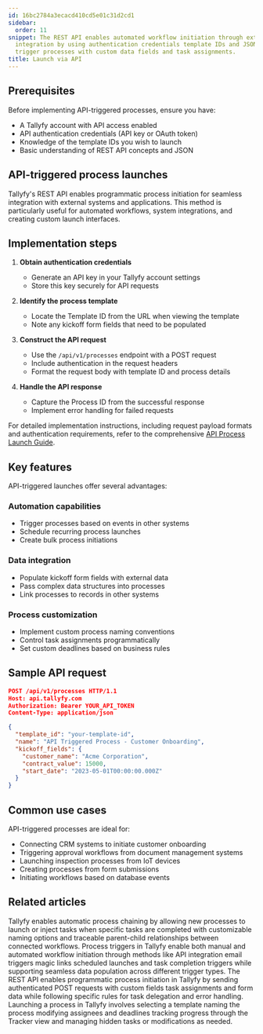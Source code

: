 ```yaml
---
id: 16bc2784a3ecacd410cd5e01c31d2cd1
sidebar:
  order: 11
snippet: The REST API enables automated workflow initiation through external system
  integration by using authentication credentials template IDs and JSON requests to
  trigger processes with custom data fields and task assignments.
title: Launch via API
---
```


## Prerequisites

Before implementing API-triggered processes, ensure you have:
- A Tallyfy account with API access enabled
- API authentication credentials (API key or OAuth token)
- Knowledge of the template IDs you wish to launch
- Basic understanding of REST API concepts and JSON

## API-triggered process launches

Tallyfy's REST API enables programmatic process initiation for seamless integration with external systems and applications. This method is particularly useful for automated workflows, system integrations, and creating custom launch interfaces.

## Implementation steps

1. **Obtain authentication credentials**
   - Generate an API key in your Tallyfy account settings
   - Store this key securely for API requests

2. **Identify the process template**
   - Locate the Template ID from the URL when viewing the template
   - Note any kickoff form fields that need to be populated

3. **Construct the API request**
   - Use the `/api/v1/processes` endpoint with a POST request
   - Include authentication in the request headers
   - Format the request body with template ID and process details

4. **Handle the API response**
   - Capture the Process ID from the successful response
   - Implement error handling for failed requests

For detailed implementation instructions, including request payload formats and authentication requirements, refer to the comprehensive [API Process Launch Guide](/products/pro/integrations/open-api/how-to-start-a-process-using-tallyfy-api/).

## Key features

API-triggered launches offer several advantages:

### Automation capabilities
- Trigger processes based on events in other systems
- Schedule recurring process launches
- Create bulk process initiations

### Data integration
- Populate kickoff form fields with external data
- Pass complex data structures into processes
- Link processes to records in other systems

### Process customization
- Implement custom process naming conventions
- Control task assignments programmatically
- Set custom deadlines based on business rules

## Sample API request

```json
POST /api/v1/processes HTTP/1.1
Host: api.tallyfy.com
Authorization: Bearer YOUR_API_TOKEN
Content-Type: application/json

{
  "template_id": "your-template-id",
  "name": "API Triggered Process - Customer Onboarding",
  "kickoff_fields": {
    "customer_name": "Acme Corporation",
    "contract_value": 15000,
    "start_date": "2023-05-01T00:00:00.000Z"
  }
}
```

## Common use cases

API-triggered processes are ideal for:
- Connecting CRM systems to initiate customer onboarding
- Triggering approval workflows from document management systems
- Launching inspection processes from IoT devices
- Creating processes from form submissions
- Initiating workflows based on database events


## Related articles
<CardGrid>
<LinkTitleCard header="<b>Launching > Launch another process when a task is completed</b>" href="/products/pro/launching/launch-process-when-task-is-completed/" > Tallyfy enables automatic process chaining by allowing new processes to launch or inject tasks when specific tasks are completed with customizable naming options and traceable parent-child relationships between connected workflows. </LinkTitleCard>
<LinkTitleCard header="<b>Launching > Triggers</b>" href="/products/pro/launching/triggers/" > Process triggers in Tallyfy enable both manual and automated workflow initiation through methods like API integration email triggers magic links scheduled launches and task completion triggers while supporting seamless data population across different trigger types. </LinkTitleCard>
<LinkTitleCard header="<b>Open Api > Launch a process using Tallyfy API</b>" href="/products/pro/integrations/open-api/how-to-start-a-process-using-tallyfy-api/" > The REST API enables programmatic process initiation in Tallyfy by sending authenticated POST requests with custom fields task assignments and form data while following specific rules for task delegation and error handling. </LinkTitleCard>
<LinkTitleCard header="<b>Launching > Launch manually</b>" href="/products/pro/launching/how-can-i-launch-a-process-in-tallyfy/" > Launching a process in Tallyfy involves selecting a template naming the process modifying assignees and deadlines tracking progress through the Tracker view and managing hidden tasks or modifications as needed. </LinkTitleCard>
</CardGrid>